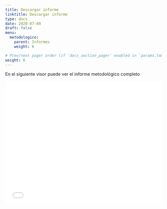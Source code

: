 ```yaml
---
title: Descargar informe
linktitle: Descargar informe
type: docs
date: 2020-07-09
draft: false
menu:
  metodologico:
    parent: Informes
    weight: 6

# Prev/next pager order (if `docs_section_pager` enabled in `params.toml`)
weight: 6
---
```

En el siguiente visor puede ver el informe metodológico completo


![](/files/informe_metodologico_0906.pdf){width=100% height=400}
